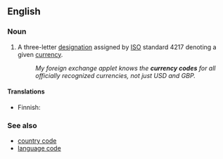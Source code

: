 ==English==
{{rfd}}
===Noun===
{{en-noun|sg=[[currency]] [[code]]}}

# A three-letter [[designation]] assigned by [[ISO]] standard 4217 denoting a given [[currency]].
#: ''My foreign exchange applet knows the '''currency codes''' for all officially recognized currencies, not just USD and GBP.''

====Translations====
{{trans-top|designation denoting a currency}}
* Finnish: {{t|fi|valuuttakoodi}}
{{trans-mid}}
{{trans-bottom}}

===See also===
* [[country code]]
* [[language code]]